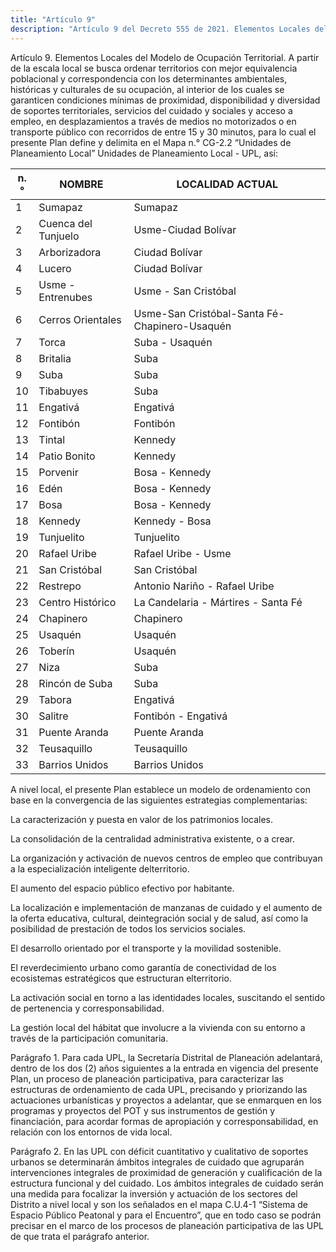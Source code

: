 ```yaml
---
title: "Artículo 9"
description: "Artículo 9 del Decreto 555 de 2021. Elementos Locales del Modelo de Ocupación Territorial."
---
```


Artículo 9. Elementos Locales del Modelo de Ocupación Territorial. A partir de la escala local se busca ordenar territorios con mejor equivalencia poblacional y correspondencia con los determinantes ambientales, históricas y culturales de su ocupación, al interior de los cuales se garanticen condiciones mínimas de proximidad, disponibilidad y diversidad de soportes territoriales, servicios del cuidado y sociales y acceso a empleo, en desplazamientos a través de medios no motorizados o en transporte público con recorridos de entre 15 y 30 minutos, para lo cual el presente Plan define y delimita en el Mapa n.° CG-2.2 “Unidades de Planeamiento Local” Unidades de Planeamiento Local - UPL, así:
 

| n.° | NOMBRE | LOCALIDAD ACTUAL |
| --- | --- | --- |
| 1 | Sumapaz | Sumapaz |
| 2 | Cuenca del Tunjuelo | Usme-Ciudad Bolívar |
| 3 | Arborizadora | Ciudad Bolívar |
| 4 | Lucero | Ciudad Bolívar |
| 5 | Usme - Entrenubes | Usme - San Cristóbal |
| 6 | Cerros Orientales | Usme-San Cristóbal-Santa Fé-Chapinero-Usaquén |
| 7 | Torca | Suba - Usaquén |
| 8 | Britalia | Suba |
| 9 | Suba | Suba |
| 10 | Tibabuyes | Suba |
| 11 | Engativá | Engativá |
| 12 | Fontibón | Fontibón |
| 13 | Tintal | Kennedy |
| 14 | Patio Bonito | Kennedy |
| 15 | Porvenir | Bosa - Kennedy |
| 16 | Edén | Bosa - Kennedy |
| 17 | Bosa | Bosa - Kennedy |
| 18 | Kennedy | Kennedy - Bosa |
| 19 | Tunjuelito | Tunjuelito |
| 20 | Rafael Uribe | Rafael Uribe - Usme |
| 21 | San Cristóbal | San Cristóbal |
| 22 | Restrepo | Antonio Nariño - Rafael Uribe |
| 23 | Centro Histórico | La Candelaria - Mártires - Santa Fé |
| 24 | Chapinero | Chapinero |
| 25 | Usaquén | Usaquén |
| 26 | Toberín | Usaquén |
| 27 | Niza | Suba |
| 28 | Rincón de Suba | Suba |
| 29 | Tabora | Engativá |
| 30 | Salitre | Fontibón - Engativá |
| 31 | Puente Aranda | Puente Aranda |
| 32 | Teusaquillo | Teusaquillo |
| 33 | Barrios Unidos | Barrios Unidos |


 
A nivel local, el presente Plan establece un modelo de ordenamiento con base en la convergencia de las siguientes estrategias complementarias:
 
La caracterización y puesta en valor de los patrimonios locales.
 
La consolidación de la centralidad administrativa existente, o a crear.
 
La organización y activación de nuevos centros de empleo que contribuyan a la especialización inteligente delterritorio.
 
El aumento del espacio público efectivo por habitante.
 
La localización e implementación de manzanas de cuidado y el aumento de la oferta educativa, cultural, deintegración social y de salud, así como la posibilidad de prestación de todos los servicios sociales.
 
El desarrollo orientado por el transporte y la movilidad sostenible.
 
El reverdecimiento urbano como garantía de conectividad de los ecosistemas estratégicos que estructuran elterritorio.
 
La activación social en torno a las identidades locales, suscitando el sentido de pertenencia y corresponsabilidad.
 
La gestión local del hábitat que involucre a la vivienda con su entorno a través de la participación comunitaria.
 
Parágrafo 1. Para cada UPL, la Secretaría Distrital de Planeación adelantará, dentro de los dos (2) años siguientes a la entrada en vigencia del presente Plan, un proceso de planeación participativa, para caracterizar las estructuras de ordenamiento de cada UPL, precisando y priorizando las actuaciones urbanísticas y proyectos a adelantar, que se enmarquen en los programas y proyectos del POT y sus instrumentos de gestión y financiación, para acordar formas de apropiación y corresponsabilidad, en relación con los entornos de vida local.
 
Parágrafo 2. En las UPL con déficit cuantitativo y cualitativo de soportes urbanos se determinarán ámbitos integrales de cuidado que agruparán intervenciones integrales de proximidad de generación y cualificación de la estructura funcional y del cuidado. Los ámbitos integrales de cuidado serán una medida para focalizar la inversión y actuación de los sectores del Distrito a nivel local y son los señalados en el mapa C.U.4-1 “Sistema de Espacio Público Peatonal y para el Encuentro”, que en todo caso se podrán precisar en el marco de los procesos de planeación participativa de las UPL de que trata el parágrafo anterior.